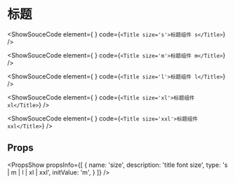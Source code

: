 
# 标题

<ShowSouceCode element={
    <Title size='s'>标题组件 s</Title>
  }
  code={`<Title size='s'>标题组件 s</Title>`}
/>

<ShowSouceCode element={
    <Title size='m'>标题组件 m</Title>
  }
  code={`<Title size='m'>标题组件 m</Title>`}
/>

<ShowSouceCode element={
    <Title size='l'>标题组件 l</Title>
  }
  code={`<Title size='l'>标题组件 l</Title>`}
/>

<ShowSouceCode element={
    <Title size='xl'>标题组件 xl</Title>
  }
  code={`<Title size='xl'>标题组件 xl</Title>`}
/>

<ShowSouceCode element={
    <Title size='xxl'>标题组件 xxl</Title>
  }
  code={`<Title size='xxl'>标题组件 xxl</Title>`}
/>

## Props
<PropsShow propsInfo={[
  {
    name: 'size',
    description: 'title font size',
    type: 's | m | l | xl | xxl',
    initValue: 'm',
  }
]} />
